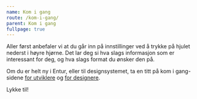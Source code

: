 ```yaml
---
name: Kom i gang
route: /kom-i-gang/
parent: Kom i gang
fullpage: true
---
```



<PageHeader />

Aller først anbefaler vi at du går inn på innstillinger ved å trykke på hjulet nederst i høyre hjørne. Det lar deg si hva slags informasjon som er interessant for deg, og hva slags format du ønsker den på.

Om du er helt ny i Entur, eller til designsystemet, ta en titt på kom i gang-sidene [for utviklere](/kom-i-gang/for-utviklere) og [for designere](/kom-i-gang/for-designere).

Lykke til!
